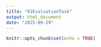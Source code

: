 ```yaml
---
title: "01EvaluationTask"
output: html_document
date: "2025-09-29"
---
```


```r
knitr::opts_chunk$set(echo = TRUE)
```

